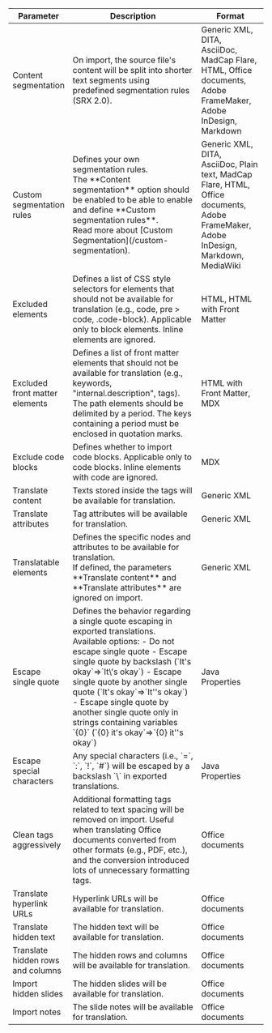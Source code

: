 
<table>
  <colgroup>
    <col width="18%" />
    <col width="55%" />
    <col width="27%" />
  </colgroup>
  <thead>
  <tr>
    <th>Parameter</th>
    <th>Description</th>
    <th>Format</th>
  </tr>
  </thead>
  <tbody>
  <tr>
    <td>Content segmentation</td>
    <td>On import, the source file's content will be split into shorter text segments using predefined segmentation rules (SRX 2.0).</td>
    <td>Generic XML, DITA, AsciiDoc, MadCap Flare, HTML, Office documents, Adobe FrameMaker, Adobe InDesign, Markdown</td>
  </tr>
  <tr>
    <td>Custom segmentation rules</td>
    <td>
      <div>
        Defines your own segmentation rules.
        <Aside>The **Content segmentation** option should be enabled to be able to enable and define **Custom segmentation rules**.</Aside>
        <ReadMore>Read more about [Custom Segmentation](/custom-segmentation).</ReadMore>
      </div>
    </td>
    <td>Generic XML, DITA, AsciiDoc, Plain text, MadCap Flare, HTML, Office documents, Adobe FrameMaker, Adobe InDesign, Markdown, MediaWiki</td>
  </tr>
  <tr>
    <td>Excluded elements</td>
    <td>Defines a list of CSS style selectors for elements that should not be available for translation (e.g., code, pre > code, .code-block). Applicable only to block elements. Inline elements are ignored.</td>
    <td>HTML, HTML with Front Matter</td>
  </tr>
  <tr>
    <td>Excluded front matter elements</td>
    <td>Defines a list of front matter elements that should not be available for translation (e.g., keywords, "internal.description", tags). The path elements should be delimited by a period. The keys containing a period must be enclosed in quotation marks.</td>
    <td>HTML with Front Matter, MDX</td>
  </tr>
  <tr>
    <td>Exclude code blocks</td>
    <td>Defines whether to import code blocks. Applicable only to code blocks. Inline elements with code are ignored.</td>
    <td>MDX</td>
  </tr>
  <tr>
    <td>Translate content</td>
    <td>Texts stored inside the tags will be available for translation.</td>
    <td>Generic XML</td>
  </tr>
  <tr>
    <td>Translate attributes</td>
    <td>Tag attributes will be available for translation.</td>
    <td>Generic XML</td>
  </tr>
  <tr>
    <td>Translatable elements</td>
    <td>
      <div>
        Defines the specific nodes and attributes to be available for translation.
        <Aside>If defined, the parameters **Translate content** and **Translate attributes** are ignored on import.</Aside>
      </div>
    </td>
    <td>Generic XML</td>
  </tr>
  <tr>
    <td>Escape single quote</td>
    <td>
      <div>
        Defines the behavior regarding a single quote escaping in exported translations.<br />
        Available options:
        - Do not escape single quote
        - Escape single quote by backslash (`It's okay`⇒`It\'s okay`)
        - Escape single quote by another single quote (`It's okay`⇒`It''s okay`)
        - Escape single quote by another single quote only in strings containing variables `{0}` (`{0} it's okay`⇒`{0} it''s okay`)
      </div>
    </td>
    <td>Java Properties</td>
  </tr>
  <tr>
    <td>Escape special characters</td>
    <td>
      <div>
        Any special characters (i.e., `=`, `:`, `!`, `#`) will be escaped by a backslash `\` in exported translations.
      </div>
    </td>
    <td>Java Properties</td>
  </tr>
  <tr>
    <td>Clean tags aggressively</td>
    <td>Additional formatting tags related to text spacing will be removed on import. Useful when translating Office documents converted from other formats (e.g., PDF, etc.), and the conversion introduced lots of unnecessary formatting tags.</td>
    <td>Office documents</td>
  </tr>
  <tr>
    <td>Translate hyperlink URLs</td>
    <td>Hyperlink URLs will be available for translation.</td>
    <td>Office documents</td>
  </tr>
  <tr>
    <td>Translate hidden text</td>
    <td>The hidden text will be available for translation.</td>
    <td>Office documents</td>
  </tr>
  <tr>
    <td>Translate hidden rows and columns</td>
    <td>The hidden rows and columns will be available for translation.</td>
    <td>Office documents</td>
  </tr>
  <tr>
    <td>Import hidden slides</td>
    <td>The hidden slides will be available for translation.</td>
    <td>Office documents</td>
  </tr>
  <tr>
    <td>Import notes</td>
    <td>The slide notes will be available for translation.</td>
    <td>Office documents</td>
  </tr>
  </tbody>
</table>
